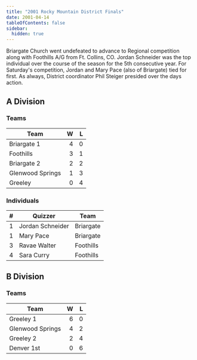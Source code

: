 ```yaml
---
title: "2001 Rocky Mountain District Finals"
date: 2001-04-14
tableOfContents: false
sidebar:
  hidden: true
---
```


Briargate Church went undefeated to advance to Regional competition along with Foothills A/G from Ft. Collins, CO.
Jordan Schneider was the top individual over the course of the season for the 5th consecutive year. For Saturday's competition,
Jordan and Mary Pace (also of Briargate) tied for first. As always, District coordinator Phil Steiger presided over the days action.

## A Division

### Teams

| Team             |    W |    L |
| ---------------- | ---: | ---: |
| Briargate 1      |    4 |    0 |
| Foothills        |    3 |    1 |
| Briargate 2      |    2 |    2 |
| Glenwood Springs |    1 |    3 |
| Greeley          |    0 |    4 |

### Individuals

|    # | Quizzer          | Team      |
| ---: | ---------------- | --------- |
|    1 | Jordan Schneider | Briargate |
|    1 | Mary Pace        | Briargate |
|    3 | Ravae Walter     | Foothills |
|    4 | Sara Curry       | Foothills |

## B Division

### Teams

| Team             |    W |    L |
| ---------------- | ---: | ---: |
| Greeley 1        |    6 |    0 |
| Glenwood Springs |    4 |    2 |
| Greeley 2        |    2 |    4 |
| Denver 1st       |    0 |    6 |
